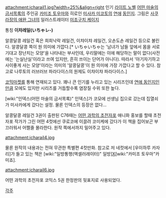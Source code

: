 attachment:icharail1.jpg?width=25%&align=right
인기 [[라이트 노벨]] [[어떤 마술의 금서목록]]의 주인공 [[카미조 토우마]]와 히로인 [[미사카 미코토]]의 [[연애]] [[동인지]]. 그림은 [[사쿠라장의 애완 그녀]]의 일러스트레이터 [[미조구치 케이지]]

통칭 '''이챠레일(いちゃレ-)'''

알콩달콩 레일건 혹은 희희낙락 레일건, 이챠이챠 레일건, 오손도손 레일건 등으로 불린다. 알콩달콩 쪽이 원 의미에 가깝다.[* いちゃいちゃ는 '남녀가 남들 앞에서 몸을 서로 기대고 장난치는 모양'을 나타내는 부사인데, 우리말에는 이에 해당하는 말이 없다(사전에는 '는실난실'이라고 쓰여 있지만, 흔히 쓰이는 단어가 아니다). 따라서 '아기자기하고 사이좋게 사는 모양'이라는 의미의 '알콩달콩'이 원 의미에 가장 가깝다고 할 수 있다. 참고로 나루토의 러브러브 파라다이스의 원제도 이챠이챠 파라다이스.]

[[코믹마켓]]를 통해 연재되고 있다. 꽤나 큰 인기를 누리고 있는 시리즈인데 [[연애 동인지]]인만큼 모에도 있지만 시리즈를 거듭할수록 염장질 수위 또한 높다.

[wiki:"인덱스(어떤 마술의 금서목록)" 인덱스]가 코모에 선생님 집으로 갔는데 집열쇠가 미사카에게 갔다는 설정. 물론 인덱스의 등장은 없다...
 
알콩달콩 레일건 3권이 출판된 C76때는 [[어떤 과학의 초전자포]] 애니화 홍보를 할때 초전자포 작가가 그린 어떤 4컷에선 쿠로코에 이끌려 코미케에 갔다가 이 책을 집어보곤 부끄러워서 어쩔줄 몰라한다. 원작 쪽에서까지 밀어주고 있다.

attachment:icharail4.jpg

물론 원작의 내용과는 전혀 무관한 특별편 4컷만화.
참고로 저 네컷에서 [우이하루 카자리]가 들고 있는 책은  [wiki:"일방통행(액셀러레이터)" 일방][[X]][wiki:"카미조 토우마"카미죠].

attachment:icharail6.jpg

어떤 과학의 초전자포 코믹스 5권 한정판의 뒷표지로 사용되었다. 

[[각주]]

